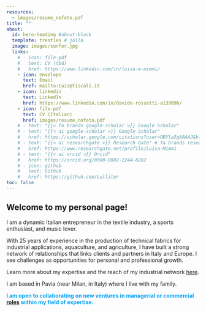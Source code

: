 ```yaml
---
resources:
  - images/resume_nofoto.pdf
title: ""
about:
  id: hero-heading #about-block 
  template: trestles # jolla
  image: images/surfer.jpg
  links:
    # - icon: file-pdf
    #   text: CV (tbd)
    #   href: https://www.linkedin.com/in/luisa-m-mimmi/  
    - icon: envelope
      text: Email
      href: mailto:tais@tiscali.it
    - icon: linkedin
      text: LinkedIn
      href: https://www.linkedin.com/in/davide-rossetti-a13909b/
    - icon: file-pdf
      text: CV (Italian)
      href: images/resume_nofoto.pdf         
    # - text: "{{< fa brands google-scholar >}} Google Scholar"
    # - text: "{{< ai google-scholar >}} Google Scholar"
    #   href: https://scholar.google.com/citations?user=OBYla5gAAAAJ&hl=en&oi=ao
    # - text: "{{< ai researchgate >}} Research Gate" # fa brands researchgate
    #   href: https://www.researchgate.net/profile/Luisa-Mimmi
    # - text: "{{< ai orcid >}} Orcid"
    #   href: https://orcid.org/0000-0002-2244-8282
    # - icon: github
    #   text: Github
    #   href: https://github.com/Lulliter
toc: false
---
```

<!-- [*Website under construction...*]{style="color:#A14155; font-size: 1.5em;"} -->

<!-- ESEMPI  -->

<!-- + https://bensoltoff.com/about/  -->
<!-- + https://albert-rapp.de/ -->
<!-- https://tanyaviz.com/about/ -->

::: {#hero-heading}

## Welcome to my personal page!

I am a dynamic Italian entrepreneur in the textile industry, a sports enthusiast, and music lover.   

With 25 years of experience in the production of technical fabrics for industrial applications, aquaculture, and agriculture, I have built a strong network of relationships that links clients and partners in Italy and Europe. I see challenges as opportunities for personal and professional growth.

Learn more about my expertise and the reach of my industrial network [here](https://daviderossetti.net/network/).

I am based in Pavia (near Milan, in Italy) where I live with my family.  

[I am open to collaborating on new ventures in managerial or commercial [roles](https://daviderossetti.net/services) within my field of expertise.]{style="color: #009ff5; font-weight: bold; height:75%"}
<!-- If you want to work with me as a collaborator, supervisor, instructor, or public speaker, drop me a message: -->

:::

